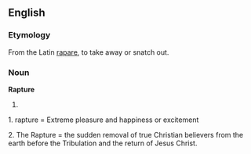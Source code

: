 {{rfc}}
==English==
===Etymology===
From the Latin [[rapare]], to take away or snatch out.

===Noun===
'''Rapture'''

# 
1. rapture = Extreme pleasure and happiness or excitement

2. The Rapture = the sudden removal of true Christian believers from the earth before the Tribulation and the return of Jesus Christ.